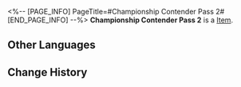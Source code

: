 <%-- [PAGE_INFO]
PageTitle=#Championship Contender Pass 2#
[END_PAGE_INFO] --%>
{{Item Infobox
|title       = Championship Contender Pass 2
|id          = 140289
|image       = Item Championship Contender Pass 2.png
|type        = 
|invCategory = Missions
|rarity      = 3
|effect      = 
|description = One of three passes required to challenge the championship contender in the Victory Zone of Herta Space Station. With Herta's reluctant consent, the Aetherium Wars Tournament Association revamped the space station and set up obstacles for the players.
}}
'''Championship Contender Pass 2''' is a [[Item]].

==Other Languages==
{{Other Languages
|en   = Championship Contender Pass 2
|zhs  = 二号冠军候补凭证
|zht  = 二號冠軍候補憑證
|ja   = チャンピオン候補パス・2号
|ko   = 우승 후보 허가증 2
|es   = Pase de aspirante al título n.º 2
|fr   = Pass du tournoi 2
|ru   = Пропуск претендента на чемпионство 2
|th   = ใบรับรองผู้ท้าชิงตำแหน่งแชมป์ 2
|vi   = Chứng Nhận Ứng Cử Viên Vô Địch Số 2
|de   = Pass für Meisterschaftsanwärter Nr. 2
|id   = Izin Akses Kandidat Juara 2
|pt   = CriptoChave do Campeonato 2
}}

==Change History==
{{Change History|2.0}}